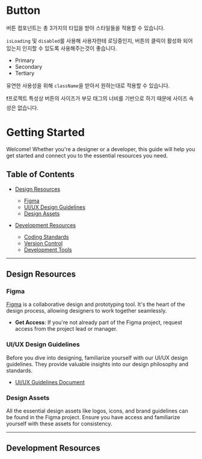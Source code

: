 


<Meta of={ButtonStories} />

# Button

버튼 컴포넌트는 총 3가지의 타입을 받아 스타일들을 적용할 수 있습니다.

`isLoading` 및 `disabled`를 사용해 사용자한테 로딩중인지, 버튼의 클릭이 활성화 되어있는지 인지할 수 있도록 사용해주는것이 좋습니다.

- Primary
- Secondary
- Tertiary

유연한 사용성을 위해 `className`을 받아서 원하는대로 적용할 수 있습니다.

❗️프로젝트 특성상 버튼의 사이즈가 부모 태그의 너비를 기반으로 하기 때문에 사이즈 속성은 없습니다.

<Primary />
<Controls />

# Getting Started

Welcome! Whether you're a designer or a developer, this guide will help you get started and connect you to the essential resources you need.

## Table of Contents

- [Design Resources](#design-resources)

  - [Figma](#figma)
  - [UI/UX Design Guidelines](#uiux-design-guidelines)
  - [Design Assets](#design-assets)

- [Development Resources](#development-resources)
  - [Coding Standards](#coding-standards)
  - [Version Control](#version-control)
  - [Development Tools](#development-tools)

---

## Design Resources

### Figma

[Figma](https://www.figma.com/) is a collaborative design and prototyping tool. It's the heart of the design process, allowing designers to work together seamlessly.

- **Get Access**: If you're not already part of the Figma project, request access from the project lead or manager.

### UI/UX Design Guidelines

Before you dive into designing, familiarize yourself with our UI/UX design guidelines. They provide valuable insights into our design philosophy and standards.

- [UI/UX Guidelines Document](https://your-design-guidelines-link.com)

### Design Assets

All the essential design assets like logos, icons, and brand guidelines can be found in the Figma project. Ensure you have access and familiarize yourself with these assets for consistency.

---

## Development Resources
